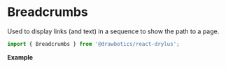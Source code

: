 


# Breadcrumbs
Used to display links (and text) in a sequence to show the path to a page.

```jsx
import { Breadcrumbs } from '@drawbotics/react-drylus';
```
__Example__

<Playground component={Breadcrumbs}>
  <Breadcrumbs
    linkComponent="a"
    crumbs={[{
      label: 'Pages',
    }, {
      label: 'Home',
      url: 'home',
    }, {
      label: 'Project name - 123',
      active: true,
    }]} />
</Playground>
